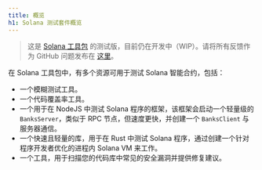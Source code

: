 ```yaml
---
title: 概览
h1: Solana 测试套件概览
---
```


> 这是 [Solana 工具包](/docs/toolkit/)
> 的测试版，目前仍在开发中（WIP）。请将所有反馈作为 GitHub 问题发布在
> [这里](https://github.com/solana-foundation/mucho/issues/new?title=%5Btoolkit%5D%20)。

在 Solana 工具包中，有多个资源可用于测试 Solana 智能合约，包括：

- 一个模糊测试工具。
- 一个代码覆盖率工具。
- 一个用于在 NodeJS 中测试 Solana 程序的框架，该框架会启动一个轻量级的 `BanksServer`，类似于 RPC 节点，但速度更快，并创建一个 `BanksClient` 与服务器通信。
- 一个快速且轻量的库，用于在 Rust 中测试 Solana 程序，通过创建一个针对程序开发者优化的进程内 Solana
  VM 来工作。
- 一个工具，用于扫描您的代码库中常见的安全漏洞并提供修复建议。
